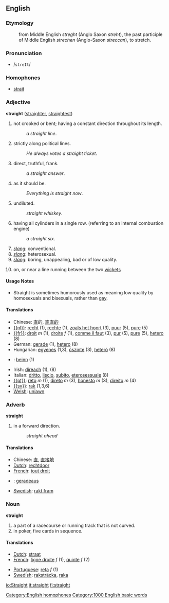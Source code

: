 == English ==

=== Etymology ===

: from Middle English ''streght'' (Anglo Saxon ''streht''), the past participle of Middle English ''strechen'' (Anglo-Saxon ''streccan''), to stretch.

=== Pronunciation ===

* /<tt>streIt</tt>/

=== Homophones ===

* [[strait]]
[[Category:English homophones]]

=== Adjective ===

'''straight''' ([[straighter]], [[straightest]])

# not crooked or bent; having a constant direction throughout its length.
#: ''a straight line''.
# strictly along political lines.
#: ''He always votes a straight ticket''.
# direct, truthful, frank.
#: ''a straight answer''.
# as it should be.
#: ''Everything is straight now''.
# undiluted.
#: ''straight whiskey''.
# having all cylinders in a single row. (referring to an internal combustion engine)
#: ''a straight six''.
# ''[[slang]]'': conventional.
# ''[[slang]]'': heterosexual.
# ''[[slang]]'': boring, unappealing, bad or of low quality.
#{{cricket}} on, or near a line running between the two [[wicket]]s

==== Usage Notes ====

* Straight is sometimes humorously used as meaning low quality by homosexuals and bisexuals, rather than [[gay]].

==== Translations ====

{{top}}
* Chinese: [[直]]的, [[笔直的]]
* [[{{nl}}]]: [[recht]] (1), [[rechte]] (1), [[zoals het hoort]] (3), [[puur]] (5), [[pure]] (5)
* [[{{fr}}]]: [[droit]] ''m'' (1), [[droite]] ''f'' (1), [[comme il faut]] (3), [[pur]] (5), [[pure]] (5), [[hetero]] (8)
* German: [[gerade]] (1), [[hetero]] (8)
* Hungarian: [[egyenes]] (1,3), [[őszinte]] (3), [[heteró]] (8)
* {{is}}: [[beinn]] (1)
{{mid}}
* Irish: [[díreach]] (1), (8)
* Italian: [[dritto]], [[liscio]], [[subito]], [[eterosessuale]] (8)
* [[{{pt}}]]: [[reto]] ''m'' (1), [[direto]] ''m'' (3), [[honesto]] ''m'' (3), [[direito]] ''m'' (4)
* [[{{sv}}]]: [[rak]] (1,3,6)
* [[Welsh]]: [[uniawn]]
{{bottom}}

=== Adverb ===

'''straight'''

# in a forward direction.
#: ''straight ahead''

==== Translations ====

{{top}}
* Chinese: [[直]], [[直接地]]
* [[Dutch]]: [[rechtdoor]]
* [[French]]: [[tout droit]]
{{mid}}
* {{de}}: [[geradeaus]]
* [[Swedish]]: [[rakt fram]]
{{bottom}}

=== Noun ===

'''straight'''

# a part of a racecourse or running track that is not curved.
# in poker, five cards in sequence.

==== Translations ====

{{top}}
* [[Dutch]]: [[straat]]
* [[French]]: [[ligne droite]] ''f'' (1), [[quinte]] ''f'' (2)
{{mid}}
* [[Portuguese]]: [[reta]] ''f'' (1)
* [[Swedish]]: [[raksträcka]], [[raka]]
{{bottom}}

[[Category:1000 English basic words]]

[[io:Straight]]
[[it:straight]]
[[fi:straight]]